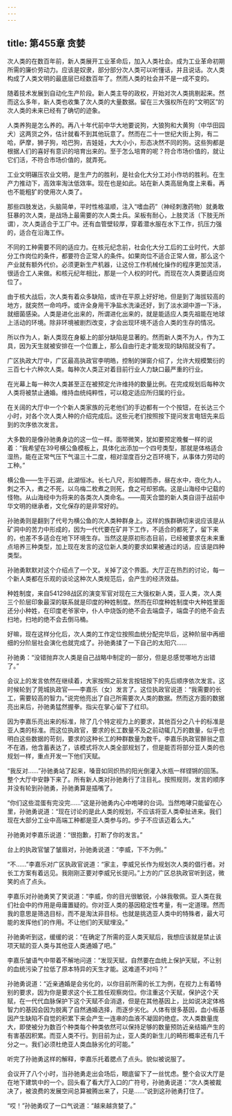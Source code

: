 ```yaml
---
---
---
```

title: 第455章 贪婪
---



次人类的在数百年前，新人类展开工业革命后，加入人类社会。成为工业革命初期所需的廉价劳动力。应该是奴隶，部分部分次人类可以听懂话，并且说话。次人类构成了人类文明的最底层已经数百年了。然而人类的社会并不是一成不变的。

随着技术发展到自动化生产阶段。新人类主导的政权，开始对次人类挑剔起来。然而这么多年，新人类也收集了次人类的大量数据。留在三大强权所在的“文明区”的次人类的未来已经有了确切的迹象。

人类养狗是怎么养的。再八十年代前中华大地要说狗，大狼狗和大黄狗（中华田园犬）这两货之外，估计就看不到其他玩意了。然而在二十一世纪大街上狗，有二哈，萨摩，狮子狗，哈巴狗，吉娃娃，大大小小，形态决然不同的狗。这些狗都是根据人们的喜好有意识的培育出来的。至于怎么培育的呢？符合市场价值的，就让它们活，不符合市场价值的，就弄死。

工业文明碾压农业文明，是生产力的胜利，是社会化大分工对小作坊的胜利。在生产力推动下，高效率淘汰低效率。现在也是如此。站在新人类高层角度上来看。再也不能粗犷的使用次人类了。

那些四肢发达，头脑简单，平时性格温顺，注入“嗜血药”（神经刺激药物）就勇敢狂暴的次人类，是战场上最需要的次人类士兵。呆板有耐心，上肢灵活（下肢无所谓），次人类适合于工厂中。还有血管壁较厚，穿着潜水服在水下工作，抗压力强的，适合在沿海工作。

不同的工种需要不同的适应力。在核元纪念前，社会化大分工后的工业时代，大部分工作岗位的条件，都要符合正常人的条件。如果岗位不适合正常人做，那么这个产业就有额外代价。必须更新生产机器，让这份工作机械化操作的程序更加灵活，很适合工人来做。和核元纪年相比，那是一个人权的时代。而现在次人类要适应岗位了。

由于核大战后，次人类有着众多缺陷，或许在平原上好好地，但是到了海拔较高的地方，就突然一命呜呼。或许全身用干净盐水洗澡还好，到了淡水湖中游一下泳，就细菌感染。人类是进化出来的，所谓进化出来的，就是能适应人类先祖能在地球上活动的环境。除非环境被剧烈改变，才会出现环境不适合人类的生存的情况。

所以作为人，新人类现在身躯上的部分缺陷是显著的。然而新人类不为人，作为工具，因为天生就被安排在一个位置上，那么自由行走才能发现的缺陷就没有了。

广区执政大厅中，广区最高执政官李明皓，控制的弹窗介绍了，允许大规模繁衍的三百七十六种次人类。每种次人类正对着目前行业人力缺口最严重的行业。

在光幕上每一种次人类甚至正在被预定允许维持的数量比例。在完成规划后每种次人类将被禁止通婚。维持血统纯粹性，可以稳定适应所归属的行业。

在关阔的大厅中一个个新人类家族的元老他们的手边都有一个个按钮，在长达三个小时，对各个次人类人种的介绍完成后。这些元老们按照按下提问发言电钮先来后到的次序依次发言。

大多数的是像孙驰勇身边的这一位一样。面带微笑，犹如要预定晚餐一样的说着：“我希望在39号横公鱼模板上，具体化出添加一个四号类型，那就是体格适合湿热，能在正常气压下气温三十二度，相对湿度百分之百环境下，从事体力劳动的工种。”

横公鱼——生于石湖，此湖恒冰。长七八尺，形如鲤而赤，昼在水中，夜化为人。刺之不入，煮之不死，以乌梅二枚煮之则死，食之可却邪病。这是山海经中记载的怪物。从山海经中为将来的各类次人类命名。——周天合盟的新人类自诩于战前中华文明的继承者，文化保存的是非常好的。

孙驰勇则是翻到了代号为横公鱼的次人类种群身上。这样的族群确切来说应该是从矿洞中的苦力中形成的，因为一代代要在矿井下工作，不适合的都死了，留下来的，也差不多适合在地下环境生存。当然这是原初形态目前，已经被要求在未来重点培养三种类型，加上现在发言的这位新人类的要求如果被通过的话，应该是四种类型。

孙驰勇默默对这个介绍点了一个叉。关掉了这个界面。大厅正在热烈的讨论，每一个新人类都在乐观的谈论这种次人类规范后，会产生的经济效益。

种姓制度，来自541298战区的演变军官对现在三大强权新人类，亚人类，次人类三个阶层印象最深的联系就是印度的种姓制度。然而在印度种姓制度中大种姓里面还分小种姓，在印度老爷家中，仆人中烧饭的绝不会去端盘子，端盘子的绝不会去扫地，扫地的绝不会去倒马桶。

好嘛，现在这样分化后，次人类的工作定位按照血统分配完毕后，这种阶层中再细细的分阶层社会演化也就完成了。孙驰勇揉了一下自己的太阳穴……

孙驰勇：“没错抛弃次人类是自己战略中制定的一部分，但是总感觉哪地方出错了。”

会议上的发言依然在继续着，大家按照之前发言按钮按下的先后顺序依次发言。这时候轮到了莞城执政官——李嘉乐（女）发言了。这位执政官说道：“我需要的长工，需要较高的智力。”说完他亮出了自己所需要次人类的数据。然而这方面的数据亮出来后，孙驰勇猛然握拳。指尖在掌心留下了红印。

因为李嘉乐亮出来的标准，除了几个特定视力上的要求，其他百分之八十的标准是亚人类的标准。而这位执政官，要求的长工数量不及之前动辄几万的数量，似乎也明白这些数据的苛刻，要求的这种长工的种群数量为数千。李嘉乐执政官醉翁之意不在酒，他含蓄表达了，该模式将次人类全部规划了，但是能否将部分亚人类的也规划一样，重点开发一下他们天赋。

“我反对……”孙驰勇站了起来，嗓音如同炽热的阳光倒灌入水瓶一样铿锵的回荡。整个大厅中安静下来了。所有新人类对孙驰勇行了注目礼。按照规则，发言的顺序并没有轮到孙驰勇，孙驰勇算是插嘴了。

“你们这些混蛋有完没完……”这是孙驰勇内心中咆哮的台词。当然咆哮只能留在心里，孙驰勇说道：“现在讨论的是此人类的规划，不应该将亚人类牵扯进来。我们现在大部分工业中高端工种都是亚人类参与的。步子不应该迈着么大。”

孙驰勇对李嘉乐说道：“很抱歉，打断了你的发言。”

台上的执政官皱了皱眉对，孙驰勇说道：“李威，下不为例。”

“不……”李嘉乐对广区执政官说道：“家主，李威兄长作为规划次人类的倡行者。对长工方案有着远见。我刚刚正要对李威兄长提问。”上方的广区总执政官听到这，微笑的点了点头。

李嘉乐对孙驰勇笑了笑说道：“李威，你的目光很敏锐，小妹我敬佩。亚人类在我们社会中的作用是毋庸置疑的。你对亚人类的基因稳定性考量，有一定道理。然而我的意思是筛选目标，而不是淘汰非目标。也就是挑选亚人类中的特殊者，最大可能的发挥他们的作用。不让他们的天赋埋没。”

孙驰勇听到这，缓缓的说：“在确定了所需的亚人类天赋后，我想应该就是禁止该项天赋的亚人类与其他亚人类通婚了吧。”

李嘉乐皱语气中带着不解地问道：“发现天赋，自然要在血统上保护天赋，不让别的血统污染了拉低了原本特异的天生才能。这难道不对吗？”

孙驰勇说道：“近亲通婚是会劣化的，以你目前所需的长工为例，在视力上有着特别的要求，因为你是要求这个长工胜任观察岗位。你注重这个天赋，保护这个天赋，在一代代血脉保护下这个天赋不会消退，但是在其他基因上，比如说决定体格智力的基因会因为脱离了自然通婚选择，而逐步劣化。人体有很多基因，血小板基因产生缺陷不自觉的积累下来会产生一连串的血液不凝固的绝症。次人类数量庞大，即使被分为数百个种类每个种类依然可以保持足够的数量预防近亲结婚产生的有害基因积累。而亚人类不行。到目前为止，亚人类的新生儿的畸形概率还有几千分之一。我们必须杜绝亚人类血脉劣化的可能。”

听完了孙驰勇这样的解释，李嘉乐托着腮点了点头。貌似被说服了。

会议开了八个小时，当孙驰勇走出会场后，眼底留下了一丝忧虑。整个会议大厅是在地下建筑中的一个。回头看了看大厅入口的广符号，孙驰勇说道：“次人类被裁决了，被浪费的发展空间总算被腾出来了，只是……”说到这孙驰勇打住了。

“哎！”孙驰勇叹了一口气说道：“越来越贪婪了。”